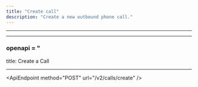 ```yaml
---
title: "Create call"
description: "Create a new outbound phone call."
---
```


---

---

### openapi = "

title: Create a Call

---

\<ApiEndpoint method="POST" url="/v2/calls/create" /\>